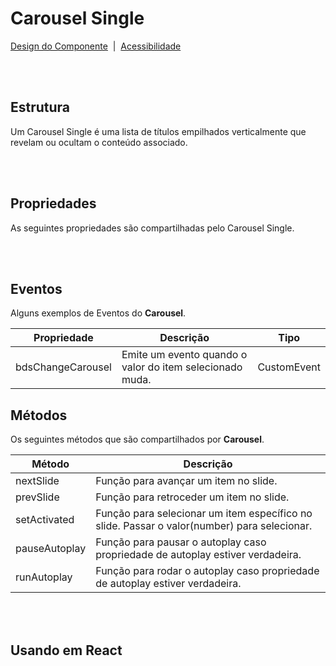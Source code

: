 
# Carousel Single

[Design do Componente](https://design.blip.ai/d/UbKsV1JhXTK4/design-1#/carousel/resumo-carousel)
&nbsp;|&nbsp;
[Acessibilidade](https://design.blip.ai/d/UbKsV1JhXTK4/design-1#/carousel/acessibilidade-carousel)

<br></br>

## Estrutura

Um Carousel Single é uma lista de títulos empilhados verticalmente que revelam ou ocultam o conteúdo associado.

<Canvas of={CarouselStories.Properties}></Canvas>

<Meta isTemplate />

<br></br>

## Propriedades

As seguintes propriedades são compartilhadas pelo Carousel Single.

<Controls />

<br></br>

## Eventos

Alguns exemplos de Eventos do **Carousel**.
<table>
  <thead>
    <tr>
      <th>Propriedade</th>
      <th>Descrição</th>
      <th>Tipo</th>
    </tr>
  </thead>
  <tbody>
    <tr>
      <td>bdsChangeCarousel</td>
      <td>Emite um evento quando o valor do item selecionado muda.</td>
      <td>CustomEvent</td>
    </tr>
  </tbody>
</table>

<Source of={CarouselStories.Events} />

## Métodos

Os seguintes métodos que são compartilhados por **Carousel**.
<table>
  <thead>
    <tr>
      <th>Método</th>
      <th>Descrição</th>
    </tr>
  </thead>
  <tbody>
    <tr>
      <td>nextSlide</td>
      <td>Função para avançar um item no slide.</td>
    </tr>
    <tr>
      <td>prevSlide</td>
      <td>Função para retroceder um item no slide.</td>
    </tr>
    <tr>
      <td>setActivated</td>
      <td>Função para selecionar um item específico no slide. Passar o valor(number) para selecionar.</td>
    </tr>
    <tr>
      <td>pauseAutoplay</td>
      <td>Função para pausar o autoplay caso propriedade de autoplay estiver verdadeira.</td>
    </tr>
    <tr>
      <td>runAutoplay</td>
      <td>Função para rodar o autoplay caso propriedade de autoplay estiver verdadeira.</td>
    </tr>
  </tbody>
</table>

<Source of={CarouselStories.Methods} />

<br></br>

## Usando em React

<Source of={CarouselStories.FrameworkReact} />
